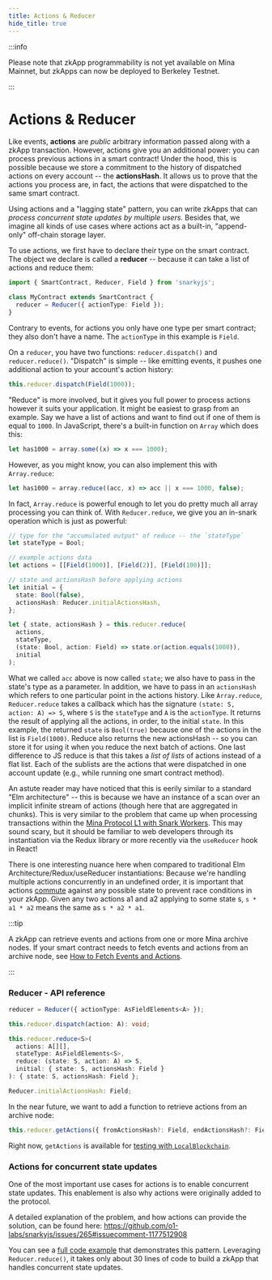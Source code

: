 ```yaml
---
title: Actions & Reducer
hide_title: true
---
```


:::info

Please note that zkApp programmability is not yet available on Mina Mainnet, but zkApps can now be deployed to Berkeley Testnet.

:::

# Actions & Reducer

Like events, **actions** are _public_ arbitrary information passed along with a zkApp transaction. However, actions give you an additional power: you can process previous actions in a smart contract! Under the hood, this is possible because we store a commitment to the history of dispatched actions on every account -- the **actionsHash**. It allows us to prove that the actions you process are, in fact, the actions that were dispatched to the same smart contract.

Using actions and a "lagging state" pattern, you can write zkApps that can _process concurrent state updates by multiple users_. Besides that, we imagine all kinds of use cases where actions act as a built-in, "append-only" off-chain storage layer.

To use actions, we first have to declare their type on the smart contract. The object we declare is called a **reducer** -- because it can take a list of actions and reduce them:

```ts
import { SmartContract, Reducer, Field } from 'snarkyjs';

class MyContract extends SmartContract {
  reducer = Reducer({ actionType: Field });
}
```

Contrary to events, for actions you only have one type per smart contract; they also don't have a name. The `actionType` in this example is `Field`.

On a `reducer`, you have two functions: `reducer.dispatch()` and `reducer.reduce()`. "Dispatch" is simple -- like emitting events, it pushes one additional action to your account's action history:

```ts
this.reducer.dispatch(Field(1000));
```

"Reduce" is more involved, but it gives you full power to process actions however it suits your application. It might be easiest to grasp from an example. Say we have a list of actions and want to find out if one of them is equal to `1000`. In JavaScript, there's a built-in function on `Array` which does this:

```ts
let has1000 = array.some((x) => x === 1000);
```

However, as you might know, you can also implement this with `Array.reduce`:

```ts
let has1000 = array.reduce((acc, x) => acc || x === 1000, false);
```

In fact, `Array.reduce` is powerful enough to let you do pretty much all array processing you can think of. With `Reducer.reduce`, we give you an in-snark operation which is just as powerful:

```ts
// type for the "accumulated output" of reduce -- the `stateType`
let stateType = Bool;

// example actions data
let actions = [[Field(1000)], [Field(2)], [Field(100)]];

// state and actionsHash before applying actions
let initial = {
  state: Bool(false),
  actionsHash: Reducer.initialActionsHash,
};

let { state, actionsHash } = this.reducer.reduce(
  actions,
  stateType,
  (state: Bool, action: Field) => state.or(action.equals(1000)),
  initial
);
```

What we called `acc` above is now called `state`; we also have to pass in the state's type as a parameter. In addition, we have to pass in an `actionsHash` which refers to one particular point in the actions history. Like `Array.reduce`, `Reducer.reduce` takes a callback which has the signature `(state: S, action: A) => S`, where `S` is the `stateType` and `A` is the `actionType`. It returns the result of applying all the actions, in order, to the initial `state`. In this example, the returned `state` is `Bool(true)` because one of the actions in the list is `Field(1000)`. Reduce also returns the new actionsHash -- so you can store it for using it when you reduce the next batch of actions. One last difference to JS reduce is that this takes a _list of lists_ of actions instead of a flat list. Each of the sublists are the actions that were dispatched in one account update (e.g., while running one smart contract method).

An astute reader may have noticed that this is eerily similar to a standard "Elm architecture" -- this is because we have an instance of a scan over an implicit infinite stream of actions (though here that are aggregated in chunks). This is very similar to the problem that came up when processing transactions within the [Mina Protocol L1 with Snark Workers](https://minaprotocol.com/blog/fast-accumulation-on-streams). This may sound scary, but it should be familiar to web developers through its instantiation via the Redux library or more recently via the `useReducer` hook in React!

There is one interesting nuance here when compared to traditional Elm Architecture/Redux/useReducer instantiations: Because we're handling multiple actions concurrently in an undefined order, it is important that actions [commute](https://en.wikipedia.org/wiki/Commutative_property) against any possible state to prevent race conditions in your zkApp. Given any two actions a1 and a2 applying to some state s, `s * a1 * a2` means the same as `s * a2 * a1`.

:::tip

A zkApp can retrieve events and actions from one or more Mina archive nodes. If your smart contract needs to fetch events and actions from an archive node, see [How to Fetch Events and Actions](fetch-events-and-actions).

:::

### Reducer - API reference

```ts
reducer = Reducer({ actionType: AsFieldElements<A> });

this.reducer.dispatch(action: A): void;

this.reducer.reduce<S>(
  actions: A[][],
  stateType: AsFieldElements<S>,
  reduce: (state: S, action: A) => S,
  initial: { state: S, actionsHash: Field }
): { state: S, actionsHash: Field };

Reducer.initialActionsHash: Field;
```

In the near future, we want to add a function to retrieve actions from an archive node:

```ts
this.reducer.getActions({ fromActionsHash?: Field, endActionsHash?: Field }): A[][];
```

Right now, `getActions` is available for [testing with `LocalBlockchain`](/zkapps/how-to-test-a-zkapp).

### Actions for concurrent state updates

One of the most important use cases for actions is to enable concurrent state updates. This enablement is also why actions were originally added to the protocol.

A detailed explanation of the problem, and how actions can provide the solution, can be found here: https://github.com/o1-labs/snarkyjs/issues/265#issuecomment-1177512908

You can see a [full code example](https://github.com/o1-labs/snarkyjs/blob/main/src/examples/zkapps/reducer/reducer.ts) that demonstrates this pattern. Leveraging `Reducer.reduce()`, it takes only about 30 lines of code to build a zkApp that handles concurrent state updates.
